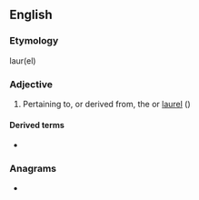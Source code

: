==English==

===Etymology===
laur(el) {{suffix|en||ic}}

===Adjective===
{{en-adj}}

# Pertaining to, or derived from, the {{vern|European bay}} or [[laurel]] ({{taxlink|Laurus nobilis|species|noshow=1}})

====Derived terms====
* {{l|en|lauric acid}}

===Anagrams===
* {{anagrams|en|Ulrica|Uralic|curial|uracil}}